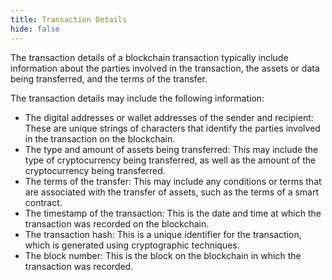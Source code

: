 ```yaml
---
title: Transaction Details
hide: false
---
```


The transaction details of a blockchain transaction typically include information about the parties involved in the transaction, the assets or data being transferred, and the terms of the transfer.

The transaction details may include the following information:

* The digital addresses or wallet addresses of the sender and recipient: These are unique strings of characters that identify the parties involved in the transaction on the blockchain.
* The type and amount of assets being transferred: This may include the type of cryptocurrency being transferred, as well as the amount of the cryptocurrency being transferred.
* The terms of the transfer: This may include any conditions or terms that are associated with the transfer of assets, such as the terms of a smart contract.
* The timestamp of the transaction: This is the date and time at which the transaction was recorded on the blockchain.
* The transaction hash: This is a unique identifier for the transaction, which is generated using cryptographic techniques.
* The block number: This is the block on the blockchain in which the transaction was recorded.
